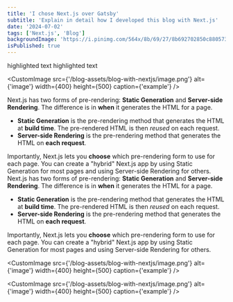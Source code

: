 ```yaml
---
title: 'I chose Next.js over Gatsby'
subtitle: 'Explain in detail how I developed this blog with Next.js'
date: '2024-07-02'
tags: ['Next.js', 'Blog']
backgroundImage: 'https://i.pinimg.com/564x/8b/69/27/8b692702850c880573ad6d80346aeb6e.jpg'
isPublished: true
---
```


<Highlight>highlighted text</Highlight>
<Highlight>highlighted text</Highlight>

<CustomImage src={'/blog-assets/blog-with-nextjs/image.png'} alt={'image'} width={400} height={500} caption={'example'} />

Next.js has two forms of pre-rendering: **Static Generation** and **Server-side Rendering**. The difference is in **when** it generates the HTML for a page.

- **Static Generation** is the pre-rendering method that generates the HTML at **build time**. The pre-rendered HTML is then _reused_ on each request.
- **Server-side Rendering** is the pre-rendering method that generates the HTML on **each request**.

Importantly, Next.js lets you **choose** which pre-rendering form to use for each page. You can create a "hybrid" Next.js app by using Static Generation for most pages and using Server-side Rendering for others.
Next.js has two forms of pre-rendering: **Static Generation** and **Server-side Rendering**. The difference is in **when** it generates the HTML for a page.

- **Static Generation** is the pre-rendering method that generates the HTML at **build time**. The pre-rendered HTML is then _reused_ on each request.
- **Server-side Rendering** is the pre-rendering method that generates the HTML on **each request**.

Importantly, Next.js lets you **choose** which pre-rendering form to use for each page. You can create a "hybrid" Next.js app by using Static Generation for most pages and using Server-side Rendering for others.


<CustomImage src={'/blog-assets/blog-with-nextjs/image.png'} alt={'image'} width={400} height={500} caption={'example'} />



<CustomImage src={'/blog-assets/blog-with-nextjs/image.png'} alt={'image'} width={400} height={500} caption={'example'} />
